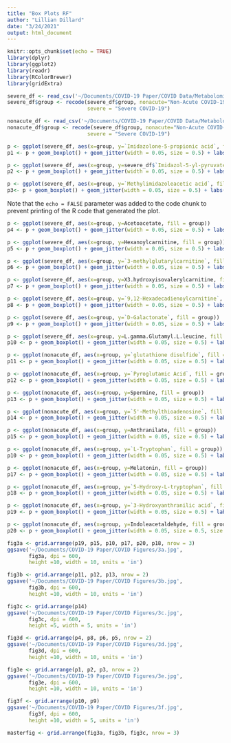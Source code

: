 ```yaml
---
title: "Box Plots RF"
author: "Lillian Dillard"
date: "3/24/2021"
output: html_document
---
```


```r
knitr::opts_chunk$set(echo = TRUE)
library(dplyr)
library(ggplot2)
library(readr)
library(RColorBrewer)
library(gridExtra)
```

```r
severe_df <- read_csv('~/Documents/COVID-19 Paper/COVID Data/Metabolomics/severe_differential.csv')
severe_df$group <- recode(severe_df$group, nonacute="Non-Acute COVID-19",
                          severe = "Severe COVID-19")
```


```r
nonacute_df <- read_csv('~/Documents/COVID-19 Paper/COVID Data/Metabolomics/nonacute_differential.csv')
nonacute_df$group <- recode(severe_df$group, nonacute="Non-Acute COVID-19",
                          severe = "Severe COVID-19")
```

```r
p <- ggplot(severe_df, aes(x=group, y=`Imidazolone-5-propionic acid`, fill = group))
p1 <- p + geom_boxplot() + geom_jitter(width = 0.05, size = 0.5) + labs(title="4-Imidazolone-5-propionic Acid", x= NULL, y = NULL)+ theme_classic() + theme(legend.position="none") + scale_fill_brewer(palette = 'Pastel1') + theme(axis.text=element_text(size=15, color = "black"),plot.title=element_text(size=20))
```

```r
p <- ggplot(severe_df, aes(x=group, y=severe_df$`Imidazol-5-yl-pyruvate`, fill = group))
p2 <- p + geom_boxplot() + geom_jitter(width = 0.05, size = 0.5) + labs(title="Imidazole-pyruvate", x= NULL, y = NULL)+ theme_classic() + theme(legend.position="none") + scale_fill_brewer(palette = 'Pastel1') + theme(axis.text=element_text(size=15, color = "black"),plot.title=element_text(size=20))
```


```r
p <- ggplot(severe_df, aes(x=group, y=`Methylimidazoleacetic acid`, fill = group))
p3<- p + geom_boxplot() + geom_jitter(width = 0.05, size = 0.5) + labs(title="Methylimidazoleacetic Acid", x= NULL, y = NULL)+ theme_classic() + theme(legend.position="none") + scale_fill_brewer(palette = 'Pastel1') + theme(axis.text=element_text(size=15, color = "black"),plot.title=element_text(size=20))
```

Note that the `echo = FALSE` parameter was added to the code chunk to prevent printing of the R code that generated the plot.

```r
p <- ggplot(severe_df, aes(x=group, y=Acetoacetate, fill = group))
p4 <- p + geom_boxplot() + geom_jitter(width = 0.05, size = 0.5) + labs(title="Acetoacetate", x= NULL, y = NULL)+ theme_classic() + theme(legend.position="none") + scale_fill_brewer(palette = 'Pastel1') + theme(axis.text=element_text(size=15, color = "black"),plot.title=element_text(size=20))
```

```r
p <- ggplot(severe_df, aes(x=group, y=Hexanoylcarnitine, fill = group))
p5 <- p + geom_boxplot() + geom_jitter(width = 0.05, size = 0.5) + labs(title="Hexanoylcarnitine", x= NULL, y = NULL)+ theme_classic() + theme(legend.position="none") + scale_fill_brewer(palette = 'Pastel1') + theme(axis.text=element_text(size=15, color = "black"),plot.title=element_text(size=20))
```

```r
p <- ggplot(severe_df, aes(x=group, y=`3-methylglutarylcarnitine`, fill = group))
p6 <- p + geom_boxplot() + geom_jitter(width = 0.05, size = 0.5) + labs(title="Methylglutarylcarnitine", x= NULL, y = NULL)+ theme_classic() + theme(legend.position="none") + scale_fill_brewer(palette = 'Pastel1') + theme(axis.text=element_text(size=15, color = "black"),plot.title=element_text(size=20))
```

```r
p <- ggplot(severe_df, aes(x=group, y=X3.hydroxyisovalerylcarnitine, fill = group))
p7 <- p + geom_boxplot() + geom_jitter(width = 0.05, size = 0.5) + labs(title="Hydroxyisovalerylcarnitine", x= NULL, y = NULL)+ theme_classic() + theme(legend.position="none") + scale_fill_brewer(palette = 'Pastel1') + theme(axis.text=element_text(size=15, color = "black"),plot.title=element_text(size=20))
```

```r
p <- ggplot(severe_df, aes(x=group, y=`9,12-Hexadecadienoylcarnitine`, fill = group))
p8 <- p + geom_boxplot() + geom_jitter(width = 0.05, size = 0.5) + labs(title="9,12-Hexadecadienoylcarnitine", x= NULL, y = NULL)+ theme_classic() + theme(legend.position="none") + scale_fill_brewer(palette = 'Pastel1') + theme(axis.text=element_text(size=15, color = "black"),plot.title=element_text(size=20))
```

```r
p <- ggplot(severe_df, aes(x=group, y=`D-Galactonate`, fill = group))
p9 <- p + geom_boxplot() + geom_jitter(width = 0.05, size = 0.5) + labs(title="D-Galactonate", x= NULL, y = NULL)+ theme_classic() + theme(legend.position="none") + scale_fill_brewer(palette = 'Pastel1') + theme(axis.text=element_text(size=15, color = "black"),plot.title=element_text(size=20))
```

```r
p <- ggplot(severe_df, aes(x=group, y=L.gamma.Glutamyl.L.leucine, fill = group))
p10 <- p + geom_boxplot() + geom_jitter(width = 0.05, size = 0.5) + labs(title="L-gamma-glutamyl-L-leucine", x= NULL, y = NULL)+ theme_classic() + theme(legend.position="none") + scale_fill_brewer(palette = 'Pastel1') + theme(axis.text=element_text(size=15, color = "black"),plot.title=element_text(size=20))
```

```r
p <- ggplot(nonacute_df, aes(x=group, y=`glutathione disulfide`, fill = group))
p11 <- p + geom_boxplot() + geom_jitter(width = 0.05, size = 0.5) + labs(title="Glutathione Disulfide", x= NULL, y = NULL)+ theme_classic() + theme(legend.position="none") + scale_fill_brewer(palette = 'Pastel1') + theme(axis.text=element_text(size=15, color = "black"),plot.title=element_text(size=20))
```

```r
p <- ggplot(nonacute_df, aes(x=group, y=`Pyroglutamic Acid`, fill = group))
p12 <- p + geom_boxplot() + geom_jitter(width = 0.05, size = 0.5) + labs(title="Pyroglutamic Acid", x= NULL, y = NULL)+ theme_classic() + theme(legend.position="none") + scale_fill_brewer(palette = 'Pastel1') + theme(axis.text=element_text(size=15, color = "black"),plot.title=element_text(size=20))
```

```r
p <- ggplot(nonacute_df, aes(x=group, y=Spermine, fill = group))
p13 <- p + geom_boxplot() + geom_jitter(width = 0.05, size = 0.5) + labs(title="Spermine", x= NULL, y = NULL)+ theme_classic() + theme(legend.position="none") + scale_fill_brewer(palette = 'Pastel1') + theme(axis.text=element_text(size=15, color = "black"),plot.title=element_text(size=20))
```

```r
p <- ggplot(nonacute_df, aes(x=group, y=`5'-Methylthioadenosine`, fill = group))
p14 <- p + geom_boxplot() + geom_jitter(width = 0.05, size = 0.5) + labs(title="5'-Methylthioadenosine", x= NULL, y = NULL)+ theme_classic() + theme(legend.position="none") + scale_fill_brewer(palette = 'Pastel1') + theme(axis.text=element_text(size=15, color = "black"),plot.title=element_text(size=20))
```

```r
p <- ggplot(nonacute_df, aes(x=group, y=Anthranilate, fill = group))
p15 <- p + geom_boxplot() + geom_jitter(width = 0.05, size = 0.5) + labs(title="Anthranilate", x= NULL, y = NULL)+ theme_classic() + theme(legend.position="none") + scale_fill_brewer(palette = 'Pastel1') + theme(axis.text=element_text(size=15, color = "black"),plot.title=element_text(size=20))
```

```r
p <- ggplot(nonacute_df, aes(x=group, y=`L-Tryptophan`, fill = group))
p10 <- p + geom_boxplot() + geom_jitter(width = 0.05, size = 0.5) + labs(title="L-Tryptophan", x= NULL, y = NULL)+ theme_classic() + theme(legend.position="none") + scale_fill_brewer(palette = 'Pastel1') + theme(axis.text=element_text(size=15, color = "black"),plot.title=element_text(size=20))
```

```r
p <- ggplot(nonacute_df, aes(x=group, y=Melatonin, fill = group))
p17 <- p + geom_boxplot() + geom_jitter(width = 0.05, size = 0.5) + labs(title="Melatonin", x= NULL, y = NULL)+ theme_classic() + theme(legend.position="none") + scale_fill_brewer(palette = 'Pastel1') + theme(axis.text=element_text(size=15, color = "black"),plot.title=element_text(size=20))
```

```r
p <- ggplot(nonacute_df, aes(x=group, y=`5-Hydroxy-L-tryptophan`, fill = group))
p18 <- p + geom_boxplot() + geom_jitter(width = 0.05, size = 0.5) + labs(title="5-Hydroxy-L-tryptophan", x= NULL, y = NULL)+ theme_classic() + theme(legend.position="none") + scale_fill_brewer(palette = 'Pastel1') + theme(axis.text=element_text(size=15, color = "black"),plot.title=element_text(size=20))
```

```r
p <- ggplot(nonacute_df, aes(x=group, y=`3-Hydroxyanthranilic acid`, fill = group))
p19 <- p + geom_boxplot() + geom_jitter(width = 0.05, size = 0.5) + labs(title="3-Hydroxyanthranilic acid", x= NULL, y = NULL)+ theme_classic() + theme(legend.position="none") + scale_fill_brewer(palette = 'Pastel1') + theme(axis.text=element_text(size=15, color = "black"),plot.title=element_text(size=20))
```

```r
p <- ggplot(nonacute_df, aes(x=group, y=Indoleacetaldehyde, fill = group))
p20 <- p + geom_boxplot() + geom_jitter(width = 0.05, size = 0.5, size = 0.5) + labs(title="Indoleacetaldehyde", x= NULL, y = NULL)+ theme_classic() + theme(legend.position="none") + scale_fill_brewer(palette = 'Pastel1') + theme(axis.text=element_text(size=15, color = "black"),plot.title=element_text(size=20))
```

```r
fig3a <- grid.arrange(p19, p15, p10, p17, p20, p18, nrow = 3)
ggsave('~/Documents/COVID-19 Paper/COVID Figures/3a.jpg',
       fig3a, dpi = 600, 
       height =10, width = 10, units = 'in')

fig3b <- grid.arrange(p11, p12, p13, nrow = 2)
ggsave('~/Documents/COVID-19 Paper/COVID Figures/3b.jpg',
       fig3b, dpi = 600, 
       height =10, width = 10, units = 'in')

fig3c <- grid.arrange(p14)
ggsave('~/Documents/COVID-19 Paper/COVID Figures/3c.jpg',
       fig3c, dpi = 600, 
       height =5, width = 5, units = 'in')

fig3d <- grid.arrange(p4, p8, p6, p5, nrow = 2)
ggsave('~/Documents/COVID-19 Paper/COVID Figures/3d.jpg',
       fig3d, dpi = 600, 
       height =10, width = 10, units = 'in')

fig3e <- grid.arrange(p1, p2, p3, nrow = 2)
ggsave('~/Documents/COVID-19 Paper/COVID Figures/3e.jpg',
       fig3e, dpi = 600, 
       height =10, width = 10, units = 'in')

fig3f <- grid.arrange(p10, p9)
ggsave('~/Documents/COVID-19 Paper/COVID Figures/3f.jpg',
       fig3f, dpi = 600, 
       height =10, width = 5, units = 'in')

masterfig <- grid.arrange(fig3a, fig3b, fig3c, nrow = 3)
```

